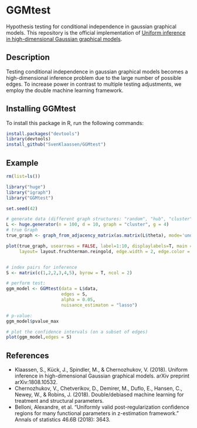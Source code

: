 # GGMtest

Hypothesis testing for conditional independence in gaussian graphical models. This repository is the official implementation of [Uniform inference in high-dimensional Gaussian graphical models](https://arxiv.org/pdf/1808.10532.pdf).

## Description

Testing conditional independence in gaussian graphical models becomes a high-dimensional inference problem due to the large number of possible edges. To increase power in contrast to multiple testing adjustments, we employ the double machine learning framework.

## Installing GGMtest

To install this package in R, run the following commands:

```r
install.packages("devtools")
library(devtools)
install_github("SvenKlaassen/GGMtest")
```

## Example


```r
rm(list=ls())

library("huge")
library("igraph")
library("GGMtest")

set.seed(42)

# generate data (different graph structures: "random", "hub", "cluster", "band" and "scale-free") 
L <- huge.generator(n = 100, d = 10, graph = "cluster", g = 4) 
# true Graph
true_graph <- graph_from_adjacency_matrix(as.matrix(L$theta), mode='undirected', diag=F)

plot(true_graph, usearrows = FALSE, label=1:10, displaylabels=T, main = "True Graph",
     layout= layout.fruchterman.reingold, edge.width = 2, edge.color = "black")


# index pairs for inference
S <- matrix(c(1,2,2,3,4,5), byrow = T, ncol = 2)

# perform test:
ggm_model <- GGMtest(data = L$data,
                     edges = S,
                     alpha = 0.05,
                     nuisance_estimaton = "lasso")

# p-value:                     
ggm_model$pvalue_max

# plot the confidence intervals (on a subset of edges)
plot(ggm_model,edges = S)
```



## References

* Klaassen, S., Kück, J., Spindler, M., & Chernozhukov, V. (2018). Uniform inference in high-dimensional Gaussian graphical models. arXiv preprint arXiv:1808.10532.
* Chernozhukov, V., Chetverikov, D., Demirer, M., Duflo, E., Hansen, C., Newey, W., & Robins, J. (2018). Double/debiased machine learning for treatment and structural parameters.
* Belloni, Alexandre, et al. "Uniformly valid post-regularization confidence regions for many functional parameters in z-estimation framework." Annals of statistics 46.6B (2018): 3643.

